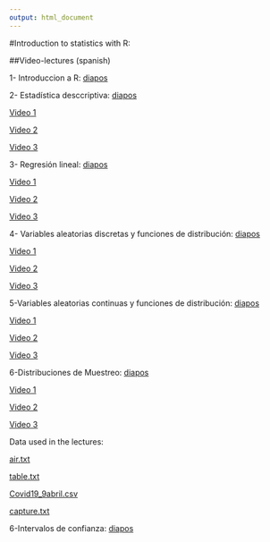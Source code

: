 ```yaml
---
output: html_document
---
```


#Introduction to statistics with R:

##Video-lectures (spanish)

1- Introduccion a R: [diapos](https://github.com/alejandro-isglobal/alejandro-isglobal.github.io/blob/master/slides/practica1.pdf)

2- Estadística desccriptiva: [diapos](https://github.com/alejandro-isglobal/alejandro-isglobal.github.io/blob/master/slides/practica2.pdf)

[Video 1](https://youtu.be/wuRchCaCBBs) 

[Video 2](https://youtu.be/_3kT7o31u4I)

[Video 3](https://youtu.be/oujlmfr67FA)

3- Regresión lineal: [diapos](https://github.com/alejandro-isglobal/alejandro-isglobal.github.io/blob/master/slides/Practicas3.pdf)

[Video 1](https://youtu.be/kBRr3fMIh00) 

[Video 2](https://youtu.be/kLVufi8waos)

[Video 3](https://youtu.be/SwRrrLfUCbo)

4- Variables aleatorias discretas y funciones de distribución: [diapos](https://github.com/alejandro-isglobal/alejandro-isglobal.github.io/blob/master/slides/practica4.pdf)

[Video 1](https://youtu.be/pcZk2jKFs1o) 

[Video 2](https://youtu.be/-OUtWd7-nQ8)

[Video 3](https://youtu.be/HBa-d8Ungsw)

5-Variables aleatorias continuas y funciones de distribución: [diapos](https://github.com/alejandro-isglobal/alejandro-isglobal.github.io/blob/master/slides/lecture5.pdf)

[Video 1](https://youtu.be/WMRgZEuSSBU) 

[Video 2](https://youtu.be/MG0W5-Sw48U)

[Video 3](https://youtu.be/awQ34qKnZSw)


6-Distribuciones de Muestreo: [diapos](https://github.com/alejandro-isglobal/alejandro-isglobal.github.io/blob/master/slides/Practica6.pdf)

[Video 1](https://youtu.be/Ia1WOXowoYY) 

[Video 2](https://youtu.be/igqlRlxjVrs)

[Video 3](https://youtu.be/Iwj4eg1uZhs)

Data used in the lectures: 

[air.txt](https://github.com/alejandro-isglobal/alejandro-isglobal.github.io/blob/master/data/air.txt)

[table.txt](https://github.com/alejandro-isglobal/alejandro-isglobal.github.io/blob/master/data/table.txt)

[Covid19_9abril.csv](https://github.com/alejandro-isglobal/alejandro-isglobal.github.io/blob/master/data/Covid19_9abril.csv)

[capture.txt](https://github.com/alejandro-isglobal/alejandro-isglobal.github.io/blob/master/data/capture.txt)

6-Intervalos de confianza: [diapos](https://github.com/alejandro-isglobal/alejandro-isglobal.github.io/blob/master/slides/Practica7.pdf)

